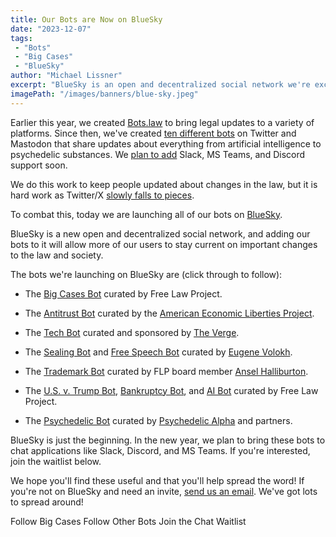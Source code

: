 ```yaml
---
title: Our Bots are Now on BlueSky
date: "2023-12-07"
tags:
 - "Bots"
 - "Big Cases"
 - "BlueSky"
author: "Michael Lissner"
excerpt: "BlueSky is an open and decentralized social network we're excited to support."
imagePath: "/images/banners/blue-sky.jpeg"
---
```


<p className="lead">Earlier this year, we created <a href="https://bots.law">Bots.law</a> to bring legal updates to a variety of platforms. Since then, we've created <a href="/2023/10/10/little-cases-launched">ten different bots</a> on Twitter and Mastodon that share updates about everything from artificial intelligence to psychedelic substances. We <a href="https://bots.law/collaboration/">plan to add</a> Slack, MS Teams, and Discord support soon.</p>

We do this work to keep people updated about changes in the law, but it is hard work as Twitter/X [slowly falls to pieces][masnick].

To combat this, today we are launching all of our bots on [BlueSky][bs]. 

BlueSky is a new open and decentralized social network, and adding our bots to it will allow more of our users to stay current on important changes to the law and society.

The bots we're launching on BlueSky are (click through to follow):

 - The [Big Cases Bot][13] curated by Free Law Project.
 
 - The [Antitrust Bot][2] curated by the [American Economic Liberties Project][1].

 - The [Tech Bot][3] curated and sponsored by [The Verge][4].

 - The [Sealing Bot][5] and [Free Speech Bot][6] curated by [Eugene Volokh][7].

 - The [Trademark Bot][14] curated by FLP board member [Ansel Halliburton][ansel].
 
 - The [U.S. v. Trump Bot][8], [Bankruptcy Bot][9], and [AI Bot][12] curated by Free Law Project.

 - The [Psychedelic Bot][10] curated by [Psychedelic Alpha][11] and partners.

BlueSky is just the beginning. In the new year, we plan to bring these bots to chat applications like Slack, Discord, and MS Teams. If you're interested, join the waitlist below.

We hope you'll find these useful and that you'll help spread the word! If you're not on BlueSky and need an invite, [send us an email][c]. We've got lots to spread around! 


<p className="text-center">
  <PurpleButton href="https://bsky.app/profile/bigcases.bots.law" size="lg">Follow Big Cases</PurpleButton>
  <PurpleButton href="https://bots.law/little-cases/" size="lg">Follow Other Bots</PurpleButton>
  <PurpleButton href="https://bots.law/collaboration/" size="lg">Join the Chat Waitlist</PurpleButton>
</p>


[1]: https://www.economicliberties.us/
[2]: https://bsky.app/profile/antitrust.bots.law
[3]: https://bsky.app/profile/tech.bots.law
[4]: https://www.theverge.com/
[5]: https://bsky.app/profile/sealing.bots.law
[6]: https://bsky.app/profile/speech.bots.law
[7]: https://reason.com/volokh/
[8]: https://bsky.app/profile/usvtrump.bots.law
[9]: https://bsky.app/profile/bankruptcy.bots.law
[10]: https://bsky.app/profile/psychedelic.bots.law
[11]: https://psychedelicalpha.com/
[12]: https://bsky.app/profile/ai.bots.law
[13]: https://bsky.app/profile/bigcases.bots.law
[14]: https://bsky.app/profile/tm.bots.law
[ansel]: https://law.builders/@anseljh
[masnick]: https://bsky.app/profile/mmasnick.bsky.social/post/3kfvn6snlp32y
[c]: /contact/
[bs]: https://bsky.app/